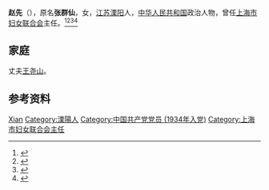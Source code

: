 '''赵先'''（{{bd|1916年|}}），原名'''张群仙'''，女，[[江苏|江苏]][[溧阳|溧阳]]人，[[中华人民共和国|中华人民共和国]]政治人物，曾任[[上海市妇女联合会|上海市妇女联合会]]主任。<ref>{{Cite book|title=华夏妇女名人词典|author=周行健主编|publisher=华夏出版社|year=1988|isbn=|location=北京|pages=}}</ref><ref>{{Cite book|title=古今中外女名人辞典|author=中国妇女管理干部学院编|publisher=中国广播电视出版社|year=1989|isbn=|location=北京|pages=}}</ref><ref>{{Cite book|title=中国当代艺术界名人录|author=中国名人研究院编; 异天, 戈德主编|publisher=社会科学文献出版社|year=1993|isbn=|location=北京|pages=}}</ref><ref>{{Cite book|title=江苏革命史词典|author=叶绪昌主编; 王广达, 刘顺发, 邹嘉南副主编|publisher=南京大学出版社|year=1993|isbn=|location=南京|pages=}}</ref>

== 家庭 ==
丈夫[[王尧山|王尧山]]。

== 参考资料 ==
{{reflist}}

{{中国人物小作品}}
{{中华全国民主妇女联合会第二届执行委员会}}

{{Authority control}}
{{DEFAULTSORT:Zhao赵}}
[[Category:赵姓|Xian]]
[[Category:溧陽人|Category:溧陽人]]
[[Category:中国共产党党员_(1934年入党)|Category:中国共产党党员 (1934年入党)]]
[[Category:上海市妇女联合会主任|Category:上海市妇女联合会主任]]